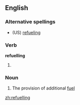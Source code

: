 ==English==

===Alternative spellings===
* (US) [[refueling]]

===Verb===
'''refuelling'''

# {{British}} {{present participle of|[[refuel]]}}

===Noun===
{{en-noun|refuellings|-}}

# The provision of additional [[fuel]]

[[zh:refuelling]]